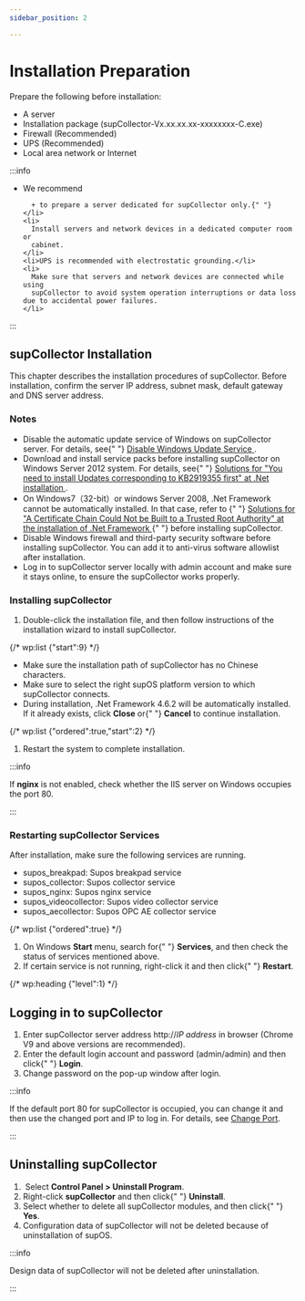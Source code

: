 ```yaml
---
sidebar_position: 2

---
```

<div style={{width:'655px'}}>
  
  <h1>Installation Preparation</h1>
  
  
  <p>
    Prepare the following before installation:
  </p>
  
  
  <ul>
    <li>A server</li>
    <li>
      Installation package
      (supCollector-Vx.xx.xx.xx-xxxxxxxx-C.exe)
    </li>
    <li>Firewall (Recommended)</li>
    <li>UPS (Recommended)</li>
    <li>Local area network or Internet</li>
  </ul>
  


:::info

  <ul className="caution-list">
    <li>
      We recommend
      
      + to prepare a server dedicated for supCollector only.{" "}
    </li>
    <li>
      Install servers and network devices in a dedicated computer room or
      cabinet.
    </li>
    <li>UPS is recommended with electrostatic grounding.</li>
    <li>
      Make sure that servers and network devices are connected while using
      supCollector to avoid system operation interruptions or data loss due to accidental power failures.
    </li>
  </ul>
:::



## supCollector Installation

  <p>
    This chapter describes the installation procedures of supCollector. Before
    installation, confirm the server IP address, subnet mask, default
    gateway and DNS server address.
  </p>

  
  ### Notes
  
  
  <ul>
    <li>
      Disable the automatic update service of Windows on supCollector server.
      For details, see{" "}
      <a href="Appendix/Disable Windows Update Service">
        Disable Windows Update Service
      </a>
      .
    </li>
    <li>
      Download and install service packs before installing supCollector on
      Windows Server 2012 system. For details, see{" "}
      <a href="Appendix/Update Error Solution">
        Solutions for "You need to install Updates corresponding to KB2919355
        first" at .Net installation
      </a>
      .
    </li>
    <li>
      On Windows7（32-bit）or windows Server 2008, .Net Framework cannot be
      automatically installed. In that case, refer to {" "}
      <a href="Appendix/Net Program Installation">
        Solutions for "A Certificate Chain Could Not be Built to a Trusted Root
        Authority" at the installation of .Net Framework
      </a>{" "}
      before installing supCollector.
    </li>
    <li>
      Disable Windows firewall and third-party security software before
      installing supCollector. You can add it to anti-virus software allowlist
      after installation.
    </li>
    <li>
      Log in to supCollector server locally with admin account and make sure it
      stays online, to ensure the supCollector works properly.
    </li>
  </ul>
  


### Installing supCollector



  <ol>
    <li>
      Double-click the installation file, and then follow instructions of the
      installation wizard to install supCollector.
    </li>
  </ol>
  
  {/* wp:list {"start":9} */}
  <ul start={9}>
    <li>
      Make sure the installation path of supCollector has no Chinese characters.
    </li>
    <li>
      Make sure to select the right supOS platform version to which supCollector
      connects.
    </li>
    <li>
      During installation, .Net Framework 4.6.2 will be automatically installed.
      If it already exists, click <strong>Close</strong> or{" "}
      <strong>Cancel</strong> to continue installation.
    </li>
  </ul>
  
  {/* wp:list {"ordered":true,"start":2} */}
  <ol start={2}>
    <li>Restart the system to complete installation.</li>
  </ol>
  


:::info

If <strong>nginx</strong> is not enabled, check whether the IIS server on Windows occupies the port 80.

:::
  


### Restarting supCollector Services
  
  
  <p>After installation, make sure the following services are running.</p>
  
  
  <ul>
    <li>supos_breakpad: Supos breakpad service</li>
    <li>supos_collector: Supos collector service </li>
    <li>supos_nginx: Supos nginx service</li>
    <li>supos_videocollector: Supos video collector service</li>
    <li>supos_aecollector: Supos OPC AE collector service</li>
  </ul>
  
  {/* wp:list {"ordered":true} */}
  <ol>
    <li>
      On Windows <strong>Start</strong> menu, search for{" "}
      <strong>Services</strong>, and then check the status of services mentioned
      above.
    </li>
    <li>
      If certain service is not running, right-click it and then click{" "}
      <strong>Restart</strong>.
    </li>
  </ol>
  
  {/* wp:heading {"level":1} */}

## Logging in to supCollector



  <ol>
    <li>
      Enter supCollector server address http://<em>IP address</em> in browser
      (Chrome V9 and above versions are recommended).
    </li>
    <li>
      Enter the default login account and password (admin/admin) and then click{" "}
      <strong>Login</strong>.
    </li>
    <li>Change password on the pop-up window after login.</li>
  </ol>
  


:::info

If the default port 80 for supCollector is occupied, you can change it and then use the changed port and IP to log in. For details, see <a href="Appendix/Change Login Port"> Change Port</a>.

:::

## Uninstalling supCollector

<ol>
    <li>
      &nbsp;Select <strong>Control Panel &gt; Uninstall Program</strong>.
    </li>
    <li>
      Right-click <strong>supCollector</strong> and then click{" "}
      <strong>Uninstall</strong>.
    </li>
    <li>
      Select whether to delete all supCollector modules, and then click{" "}
      <strong>Yes</strong>.
    </li>
    <li>
      Configuration data of supCollector will not be deleted because of
      uninstallation of supOS.
    </li>
  </ol>
  
  

:::info

Design data of supCollector will not be deleted after uninstallation.

:::

</div>
